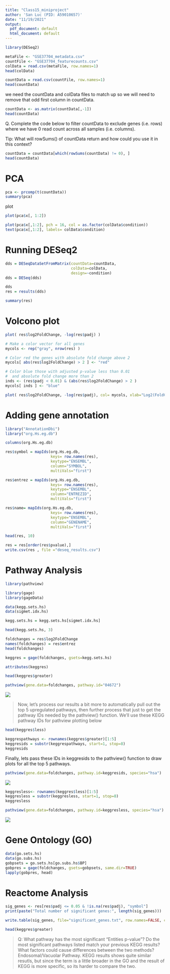 ```yaml
---
title: "Class15_miniproject"
author: 'San Luc (PID: A59010657)'
date: "11/19/2021"
output:
  pdf_document: default
  html_document: default
---
```


```r
library(DESeq2)
```

```r
metaFile <- "GSE37704_metadata.csv"
countFile <- "GSE37704_featurecounts.csv"
colData = read.csv(metaFile, row.names=1)
head(colData)
```
```r
countData = read.csv(countFile, row.names=1)
head(countData)
```

we need the countData and colData files to match up so we will need to remove that odd first column in countData. 

```r
countData <- as.matrix(countData[,-1])
head(countData)
```
Q. Complete the code below to filter countData to exclude genes (i.e. rows) where we have 0 read count across all samples (i.e. columns).

Tip: What will rowSums() of countData return and how could you use it in this context?

```r
countData = countData[which(rowSums(countData) != 0), ]
head(countData)
```
# PCA 
```r
pca <- prcomp(t(countData))
summary(pca)
```
plot

```r
plot(pca$x[, 1:2])
```

```r
plot(pca$x[,1:2], pch = 16, col = as.factor(colData$condition))
text(pca$x[,1:2], labels= colData$condition)
```


# Running DESeq2

```r
dds = DESeqDataSetFromMatrix(countData=countData,
                             colData=colData,
                             design=~condition)
dds = DESeq(dds)
```

```r
dds
res = results(dds)
```
```r
summary(res)
```

# Volcono plot

```r
plot( res$log2FoldChange, -log(res$padj) )
```


```r
# Make a color vector for all genes
mycols <- rep("gray", nrow(res) )

# Color red the genes with absolute fold change above 2
mycols[ abs(res$log2FoldChange) > 2 ] <- "red"

# Color blue those with adjusted p-value less than 0.01
#  and absolute fold change more than 2
inds <- (res$padj < 0.01) & (abs(res$log2FoldChange) > 2 )
mycols[ inds ] <- "blue"

plot( res$log2FoldChange, -log(res$padj), col= mycols, xlab="Log2(FoldChange)", ylab="-Log(P-value)" )
```

# Adding gene annotation

```r
library("AnnotationDbi")
library("org.Hs.eg.db")

columns(org.Hs.eg.db)

res$symbol = mapIds(org.Hs.eg.db,
                    keys= row.names(res), 
                    keytype="ENSEMBL",
                    column="SYMBOL",
                    multiVals="first")

res$entrez = mapIds(org.Hs.eg.db,
                    keys= row.names(res), 
                    keytype="ENSEMBL",
                    column="ENTREZID",
                    multiVals="first")

res$name= mapIds(org.Hs.eg.db,
                    keys= row.names(res), 
                    keytype="ENSEMBL",
                    column="GENENAME",
                    multiVals="first")

head(res, 10)
```

```r
res = res[order(res$pvalue),]
write.csv(res , file ="deseq_results.csv")
```

# Pathway Analysis

```r
library(pathview)
```

```r
library(gage)
library(gageData)

data(kegg.sets.hs)
data(sigmet.idx.hs)

```

```r
kegg.sets.hs = kegg.sets.hs[sigmet.idx.hs]
```

```r
head(kegg.sets.hs, 3)
```

```r
foldchanges = res$log2FoldChange
names(foldchanges) = res$entrez
head(foldchanges)
```

```r
keggres = gage(foldchanges, gsets=kegg.sets.hs)
```


```r
attributes(keggres)
```

```r
head(keggres$greater)
```

```r
pathview(gene.data=foldchanges, pathway.id="04672")
```
![](hsa04672.pathview.png)

> Now, let's process our results a bit more to automatically pull out the top 5 upregulated pathways, then further process that just to get the pathway IDs needed by the pathview() function. We'll use these KEGG pathway IDs for pathview plotting below 

```r
head(keggres$less)
```

```r
keggrespathways <- rownames(keggres$greater)[1:5]
keggresids = substr(keggrespathways, start=1, stop=8)
keggresids
```
Finally, lets pass these IDs in keggresids to the pathview() function to draw plots for all the top 5 pathways.

```r
pathview(gene.data=foldchanges, pathway.id=keggresids, species="hsa")
```

![](hsa04330.pathview.png)

```r
keggresless<- rownames(keggres$less)[1:5]
keggresless = substr(keggresless, start=1, stop=8)
keggresless
```

```r
pathview(gene.data=foldchanges, pathway.id=keggresless, species="hsa")
```

![](hsa04114.pathview.png)

# Gene Ontology (GO)
```r
data(go.sets.hs)
data(go.subs.hs)
gobpsets = go.sets.hs[go.subs.hs$BP]
gobpres = gage(foldchanges, gsets=gobpsets, same.dir=TRUE)
lapply(gobpres, head)
```

# Reactome Analysis

```r
sig_genes <- res[res$padj <= 0.05 & !is.na(res$padj), "symbol"]
print(paste("Total number of significant genes:", length(sig_genes)))
```

```r
write.table(sig_genes, file="significant_genes.txt", row.names=FALSE, col.names=FALSE, quote=FALSE)
```


```r
head(keggres$greater)
```


> Q: What pathway has the most significant “Entities p-value”? Do the most significant pathways listed match your previous KEGG results? What factors could cause differences between the two methods? Endosomal/Vacuolar Pathway. KEGG results shows quite similar resutls, but since the term is a little broader in the GO and the result of KEGG is more specific, so its harder to compare the two. 


